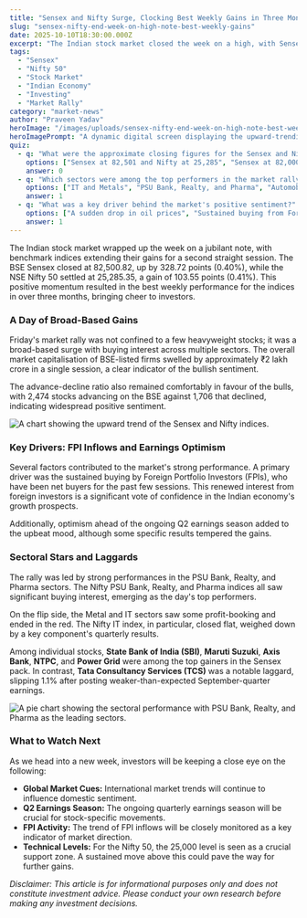 ```yaml
---
title: "Sensex and Nifty Surge, Clocking Best Weekly Gains in Three Months"
slug: "sensex-nifty-end-week-on-high-note-best-weekly-gains"
date: 2025-10-10T18:30:00.000Z
excerpt: "The Indian stock market closed the week on a high, with Sensex and Nifty 50 extending their winning streak. The rally was driven by strong foreign investor inflows and broad-based buying across key sectors like PSU banks, realty, and pharma."
tags:
  - "Sensex"
  - "Nifty 50"
  - "Stock Market"
  - "Indian Economy"
  - "Investing"
  - "Market Rally"
category: "market-news"
author: "Praveen Yadav"
heroImage: "/images/uploads/sensex-nifty-end-week-on-high-note-best-weekly-gains/hero-image.jpg"
heroImagePrompt: "A dynamic digital screen displaying the upward-trending graphs of the BSE Sensex and NSE Nifty stock market indices, with bull and bear symbols in the background."
quiz:
  - q: "What were the approximate closing figures for the Sensex and Nifty 50 on October 10, 2025?"
    options: ["Sensex at 82,501 and Nifty at 25,285", "Sensex at 82,000 and Nifty at 25,000", "Sensex at 83,000 and Nifty at 25,500"]
    answer: 0
  - q: "Which sectors were among the top performers in the market rally?"
    options: ["IT and Metals", "PSU Bank, Realty, and Pharma", "Automobile and FMCG"]
    answer: 1
  - q: "What was a key driver behind the market's positive sentiment?"
    options: ["A sudden drop in oil prices", "Sustained buying from Foreign Portfolio Investors (FPIs)", "A major policy announcement by the RBI"]
    answer: 1
---
```


The Indian stock market wrapped up the week on a jubilant note, with benchmark indices extending their gains for a second straight session. The BSE Sensex closed at 82,500.82, up by 328.72 points (0.40%), while the NSE Nifty 50 settled at 25,285.35, a gain of 103.55 points (0.41%). This positive momentum resulted in the best weekly performance for the indices in over three months, bringing cheer to investors.

### A Day of Broad-Based Gains

Friday's market rally was not confined to a few heavyweight stocks; it was a broad-based surge with buying interest across multiple sectors. The overall market capitalisation of BSE-listed firms swelled by approximately ₹2 lakh crore in a single session, a clear indicator of the bullish sentiment.

The advance-decline ratio also remained comfortably in favour of the bulls, with 2,474 stocks advancing on the BSE against 1,706 that declined, indicating widespread positive sentiment.

![A chart showing the upward trend of the Sensex and Nifty indices.](/images/uploads/sensex-nifty-end-week-on-high-note-best-weekly-gains/market-indices-chart.png)

### Key Drivers: FPI Inflows and Earnings Optimism

Several factors contributed to the market's strong performance. A primary driver was the sustained buying by Foreign Portfolio Investors (FPIs), who have been net buyers for the past few sessions. This renewed interest from foreign investors is a significant vote of confidence in the Indian economy's growth prospects.

Additionally, optimism ahead of the ongoing Q2 earnings season added to the upbeat mood, although some specific results tempered the gains.

### Sectoral Stars and Laggards

The rally was led by strong performances in the PSU Bank, Realty, and Pharma sectors. The Nifty PSU Bank, Realty, and Pharma indices all saw significant buying interest, emerging as the day's top performers.

On the flip side, the Metal and IT sectors saw some profit-booking and ended in the red. The Nifty IT index, in particular, closed flat, weighed down by a key component's quarterly results.

Among individual stocks, **State Bank of India (SBI)**, **Maruti Suzuki**, **Axis Bank**, **NTPC**, and **Power Grid** were among the top gainers in the Sensex pack. In contrast, **Tata Consultancy Services (TCS)** was a notable laggard, slipping 1.1% after posting weaker-than-expected September-quarter earnings.

![A pie chart showing the sectoral performance with PSU Bank, Realty, and Pharma as the leading sectors.](/images/uploads/sensex-nifty-end-week-on-high-note-best-weekly-gains/sectoral-performance.png)

### What to Watch Next

As we head into a new week, investors will be keeping a close eye on the following:

*   **Global Market Cues:** International market trends will continue to influence domestic sentiment.
*   **Q2 Earnings Season:** The ongoing quarterly earnings season will be crucial for stock-specific movements.
*   **FPI Activity:** The trend of FPI inflows will be closely monitored as a key indicator of market direction.
*   **Technical Levels:** For the Nifty 50, the 25,000 level is seen as a crucial support zone. A sustained move above this could pave the way for further gains.

*Disclaimer: This article is for informational purposes only and does not constitute investment advice. Please conduct your own research before making any investment decisions.*